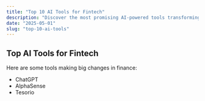 ```yaml
---
title: "Top 10 AI Tools for Fintech"
description: "Discover the most promising AI-powered tools transforming financial technology."
date: "2025-05-01"
slug: "top-10-ai-tools"
---
```


## Top AI Tools for Fintech

Here are some tools making big changes in finance:

- ChatGPT
- AlphaSense
- Tesorio
